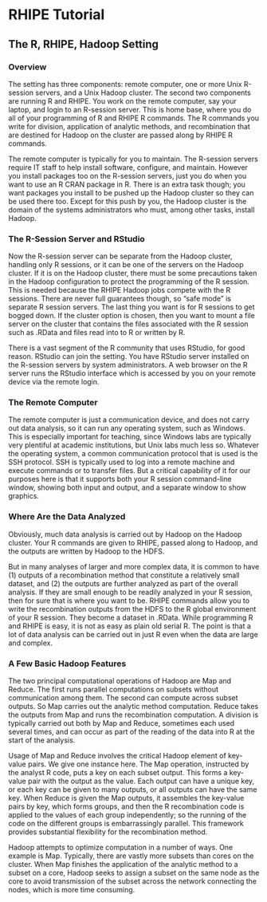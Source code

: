 # RHIPE Tutorial #

## The R, RHIPE, Hadoop Setting ##

### Overview ###

The setting has three components: remote computer, one or more Unix
R-session servers, and a Unix Hadoop cluster. The second two components are
running R and RHIPE.  You work on the remote
computer, say your laptop, and login to an R-session server.
This is home base, where you do all of your programming
of R and RHIPE R commands. The R commands you write for division, application
of analytic methods, and recombination that are destined for Hadoop on the
cluster are passed along by RHIPE R commands.

The remote computer is typically for you to maintain. The R-session
servers  require IT staff to help install software, configure, and maintain. 
However you install packages too on the R-session servers, just you do when you
want to use an R CRAN package in R. There is an extra task though; you want
packages you install to be pushed up the Hadoop cluster so they can be used
there too.  Except for this push by you, the Hadoop cluster is the
domain of the systems administrators who must, among other tasks, install
Hadoop.

### The R-Session Server and RStudio ###

Now the R-session server can be separate from the Hadoop cluster, handling
only R sessions, or it can be one of the servers on the Hadoop cluster. If it
is on the Hadoop cluster, there must be some precautions taken in the Hadoop
configuration to protect the programming of the R session. This is needed
because the RHIPE Hadoop jobs compete with the R sessions. There are never full
guarantees though, so "safe mode" is separate R session servers. The last thing
you want is for R sessions to get bogged down. If the cluster option is chosen,
then you want to mount a file server on the cluster that contains the files
associated with the R session such as .RData and files read into to R or
written by R.

There is a vast segment of the R community that uses RStudio, for good reason.
RStudio can join the setting. You have RStudio server  installed on the
R-session servers by system administrators. A web browser on the R server runs
the RStudio interface which is accessed by you on your remote device via the
remote login.

### The Remote Computer ###

The remote computer is just a communication device, and does not carry out data
analysis, so it can run any operating system, such as Windows. This is
especially important for teaching, since Windows labs are typically very
plentiful at academic institutions, but Unix labs much less so.
Whatever the operating system, a common communication protocol that  is used
is the SSH protocol. SSH is typically used to log into a remote machine and
execute commands or to transfer files. But a critical capability of it for our
purposes here is that it supports both your R session command-line window,
showing both input and output, and a separate window to show graphics.

### Where Are the Data Analyzed ###

Obviously, much data analysis is carried out by Hadoop on the Hadoop cluster.
Your R commands are given to RHIPE, passed along to Hadoop, and the outputs
are written by Hadoop to the HDFS.

But in many analyses of larger and more complex data, it is common to have
(1) outputs of a recombination method that constitute a relatively small
dataset, and (2) the outputs are further analyzed as part of the overall
analysis. If they are small enough to be readily analyzed in your R session,
then for sure that is where you want to be.
RHIPE commands allow you to write the recombination outputs from the HDFS to
the R global environment of your R session. They become a dataset in .RData.
While programming R and RHIPE is easy, it is not as easy as plain old serial R.
The point is that a lot of data analysis can be carried out in just R even when
the data are large and complex.

### A Few Basic Hadoop Features ###

The two principal computational operations of Hadoop are Map and Reduce. The
first runs parallel computations on subsets without communication among them.
The second can compute across subset outputs. So Map carries out the
analytic method computation. Reduce takes the outputs from Map
and runs the recombination computation.
A division is typically carried out both by Map and Reduce, sometimes each used
several times,  and can occur as
part of the reading of the data into R at the start of the analysis.

Usage of Map and Reduce involves the critical Hadoop element of key-value
pairs. We give one instance here. The Map operation, instructed by the
analyst R code, puts a key on each subset
output. This forms a key-value pair with the output as the value.
Each output can have a unique key, or each key can be given to many
outputs, or all outputs can have the same key. When Reduce is given the Map
outputs, it assembles the key-value pairs by key, which forms groups,
and then the R recombination code is applied to the values of each group
independently; so the running of the code on the different groups is
embarrassingly parallel. This framework provides substantial flexibility for
the  recombination method.

Hadoop attempts to optimize computation in a number of ways. One example is
Map. Typically, there are vastly more subsets than cores on the cluster.
When Map finishes the application of the analytic method to a subset on a core,
Hadoop seeks to assign a subset on the same node as the core to avoid
transmission of the subset across the network connecting the nodes, which is
more time consuming.

